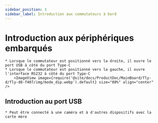 ```yaml
---
sidebar_position: 3
sidebar_label: Introduction aux commutateurs à bord
---
```






# Introduction aux périphériques embarqués

    * Lorsque le commutateur est positionné vers la droite, il ouvre le port USB à côté du port Type-C
    * Lorsque le commutateur est positionné vers la gauche, il ouvre l'interface RS232 à côté du port Type-C
        <ImageView image={require('@site/docs/ProductDoc/MainBoard/fly-d/fly-d8-f407/img/mode_dip.webp').default} size="80%" align="center" />

## Introduction au port USB
    
    * Peut être connecté à une caméra et à d'autres dispositifs avec la carte mère
